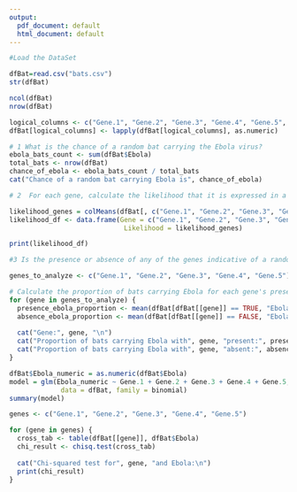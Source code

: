```yaml
---
output:
  pdf_document: default
  html_document: default
---
```

```r
#Load the DataSet

dfBat=read.csv("bats.csv")
str(dfBat)
```

```r
ncol(dfBat)
nrow(dfBat)
```
```r
logical_columns <- c("Gene.1", "Gene.2", "Gene.3", "Gene.4", "Gene.5", "Ebola")
dfBat[logical_columns] <- lapply(dfBat[logical_columns], as.numeric)
```


```r
# 1 What is the chance of a random bat carrying the Ebola virus?
ebola_bats_count <- sum(dfBat$Ebola)
total_bats <- nrow(dfBat)
chance_of_ebola <- ebola_bats_count / total_bats
cat("Chance of a random bat carrying Ebola is", chance_of_ebola)

```

```r
# 2  For each gene, calculate the likelihood that it is expressed in a random bat.

likelihood_genes = colMeans(dfBat[, c("Gene.1", "Gene.2", "Gene.3", "Gene.4", "Gene.5")])
likelihood_df <- data.frame(Gene = c("Gene.1", "Gene.2", "Gene.3", "Gene.4", "Gene.5"),
                             Likelihood = likelihood_genes)

print(likelihood_df)

```
```r
#3 Is the presence or absence of any of the genes indicative of a random bat potentially carrying the Ebola virus?
```

```r
genes_to_analyze <- c("Gene.1", "Gene.2", "Gene.3", "Gene.4", "Gene.5")

# Calculate the proportion of bats carrying Ebola for each gene's presence and absence
for (gene in genes_to_analyze) {
  presence_ebola_proportion <- mean(dfBat[dfBat[[gene]] == TRUE, "Ebola"])
  absence_ebola_proportion <- mean(dfBat[dfBat[[gene]] == FALSE, "Ebola"])
  
  cat("Gene:", gene, "\n")
  cat("Proportion of bats carrying Ebola with", gene, "present:", presence_ebola_proportion, "\n")
  cat("Proportion of bats carrying Ebola with", gene, "absent:", absence_ebola_proportion, "\n\n")
}
```


```r
dfBat$Ebola_numeric = as.numeric(dfBat$Ebola)
model = glm(Ebola_numeric ~ Gene.1 + Gene.2 + Gene.3 + Gene.4 + Gene.5,
             data = dfBat, family = binomial)
summary(model)

```
```r
genes <- c("Gene.1", "Gene.2", "Gene.3", "Gene.4", "Gene.5")

for (gene in genes) {
  cross_tab <- table(dfBat[[gene]], dfBat$Ebola)
  chi_result <- chisq.test(cross_tab)
  
  cat("Chi-squared test for", gene, "and Ebola:\n")
  print(chi_result)
}
```


